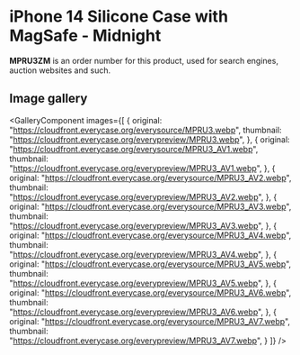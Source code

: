 
# iPhone 14 Silicone Case with MagSafe - Midnight

<Callout type='info' emoji='👉🏻'>**MPRU3ZM** is an order number for this product, used for search engines, auction websites and such.</Callout>

## Image gallery

<GalleryComponent
    images={[
      {
        original: "https://cloudfront.everycase.org/everysource/MPRU3.webp",
        thumbnail: "https://cloudfront.everycase.org/everypreview/MPRU3.webp",
      },
      {
        original: "https://cloudfront.everycase.org/everysource/MPRU3_AV1.webp",
        thumbnail: "https://cloudfront.everycase.org/everypreview/MPRU3_AV1.webp",
      },
      {
        original: "https://cloudfront.everycase.org/everysource/MPRU3_AV2.webp",
        thumbnail: "https://cloudfront.everycase.org/everypreview/MPRU3_AV2.webp",
      },
      {
        original: "https://cloudfront.everycase.org/everysource/MPRU3_AV3.webp",
        thumbnail: "https://cloudfront.everycase.org/everypreview/MPRU3_AV3.webp",
      },
      {
        original: "https://cloudfront.everycase.org/everysource/MPRU3_AV4.webp",
        thumbnail: "https://cloudfront.everycase.org/everypreview/MPRU3_AV4.webp",
      },
      {
        original: "https://cloudfront.everycase.org/everysource/MPRU3_AV5.webp",
        thumbnail: "https://cloudfront.everycase.org/everypreview/MPRU3_AV5.webp",
      },
      {
        original: "https://cloudfront.everycase.org/everysource/MPRU3_AV6.webp",
        thumbnail: "https://cloudfront.everycase.org/everypreview/MPRU3_AV6.webp",
      },
      {
        original: "https://cloudfront.everycase.org/everysource/MPRU3_AV7.webp",
        thumbnail: "https://cloudfront.everycase.org/everypreview/MPRU3_AV7.webp",
      }
    ]}
  />
